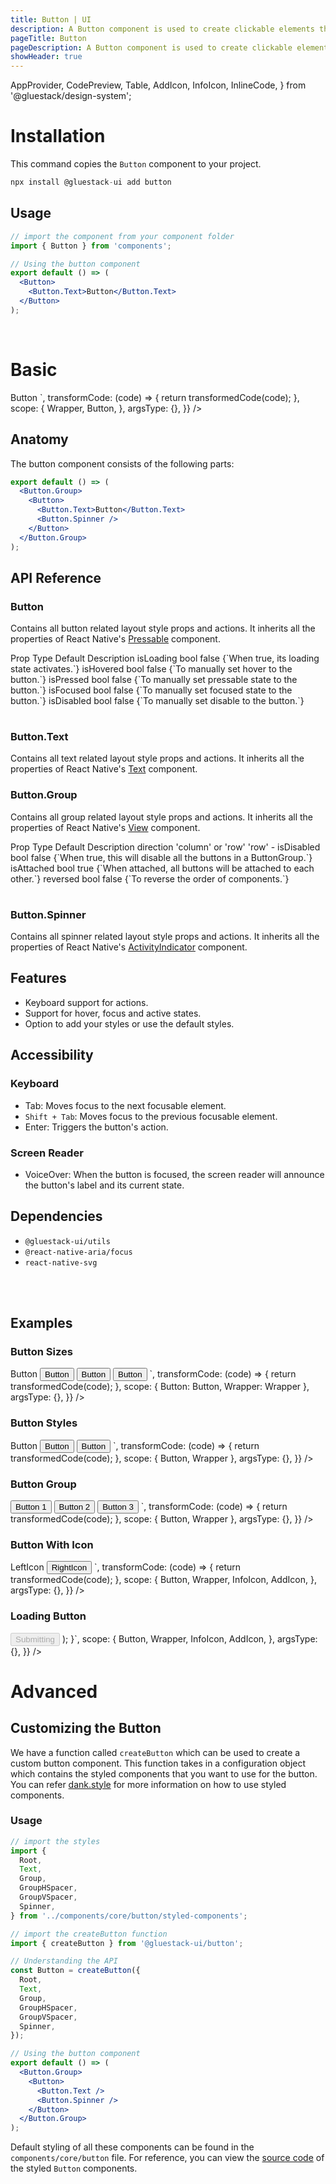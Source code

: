 ```yaml
---
title: Button | UI
description: A Button component is used to create clickable elements that perform an action when pressed.
pageTitle: Button
pageDescription: A Button component is used to create clickable elements that perform an action when pressed.
showHeader: true
---
```



<Meta title="components/Forms/Button" />

  AppProvider,
  CodePreview,
  Table,
  AddIcon,
  InfoIcon,
  InlineCode,
} from '@gluestack/design-system';


# Installation

This command copies the `Button` component to your project.

```jsx
npx install @gluestack-ui add button
```

## Usage

```jsx
// import the component from your component folder
import { Button } from 'components';

// Using the button component
export default () => (
  <Button>
    <Button.Text>Button</Button.Text>
  </Button>
);
```

<br />

# Basic

<AppProvider>
  <CodePreview
    showComponentRenderer={true}
    showArgsController={false}
    metaData={{
      code: `
<Button>
  <Button.Text>Button</Button.Text>
</Button>
`,
      transformCode: (code) => {
        return transformedCode(code);
      },
      scope: {
        Wrapper,
        Button,
      },
      argsType: {},
    }}
  />
</AppProvider>
<br />

## Anatomy

The button component consists of the following parts:

```jsx
export default () => (
  <Button.Group>
    <Button>
      <Button.Text>Button</Button.Text>
      <Button.Spinner />
    </Button>
  </Button.Group>
);
```

## API Reference

### Button

Contains all button related layout style props and actions.
It inherits all the properties of React Native's [Pressable](https://reactnative.dev/docs/pressable#props) component.

<AppProvider>
  <Table>
    <Table.THead>
      <Table.TR>
        <Table.TH>
          <Table.TText>Prop</Table.TText>
        </Table.TH>
        <Table.TH>
          <Table.TText>Type</Table.TText>
        </Table.TH>
        <Table.TH>
          <Table.TText>Default</Table.TText>
        </Table.TH>
        <Table.TH>
          <Table.TText>Description</Table.TText>
        </Table.TH>
      </Table.TR>
    </Table.THead>
    <Table.TBody>
      <Table.TR>
        <Table.TD>
          <Table.TText>
            <InlineCode>isLoading</InlineCode>
          </Table.TText>
        </Table.TD>
        <Table.TD>
          <Table.TText>bool</Table.TText>
        </Table.TD>
        <Table.TD>
          <Table.TText>false</Table.TText>
        </Table.TD>
        <Table.TD>
          <Table.TText>{`When true, its loading state activates.`}</Table.TText>
        </Table.TD>
      </Table.TR>
      <Table.TR>
        <Table.TD>
          <Table.TText>
            <InlineCode>isHovered</InlineCode>
          </Table.TText>
        </Table.TD>
        <Table.TD>
          <Table.TText>bool</Table.TText>
        </Table.TD>
        <Table.TD>
          <Table.TText>false</Table.TText>
        </Table.TD>
        <Table.TD>
          <Table.TText>{`To manually set hover to the button.`}</Table.TText>
        </Table.TD>
      </Table.TR>
      <Table.TR>
        <Table.TD>
          <Table.TText>
            <InlineCode>isPressed</InlineCode>
          </Table.TText>
        </Table.TD>
        <Table.TD>
          <Table.TText>bool</Table.TText>
        </Table.TD>
        <Table.TD>
          <Table.TText>false</Table.TText>
        </Table.TD>
        <Table.TD>
          <Table.TText>{`To manually set pressable state to the button.`}</Table.TText>
        </Table.TD>
      </Table.TR>
      <Table.TR>
        <Table.TD>
          <Table.TText>
            <InlineCode>isFocused</InlineCode>
          </Table.TText>
        </Table.TD>
        <Table.TD>
          <Table.TText>bool</Table.TText>
        </Table.TD>
        <Table.TD>
          <Table.TText>false</Table.TText>
        </Table.TD>
        <Table.TD>
          <Table.TText>{`To manually set focused state to the button.`}</Table.TText>
        </Table.TD>
      </Table.TR>
      <Table.TR>
        <Table.TD>
          <Table.TText>
            <InlineCode>isDisabled</InlineCode>
          </Table.TText>
        </Table.TD>
        <Table.TD>
          <Table.TText>bool</Table.TText>
        </Table.TD>
        <Table.TD>
          <Table.TText>false</Table.TText>
        </Table.TD>
        <Table.TD>
          <Table.TText>{`To manually set disable to the button.`}</Table.TText>
        </Table.TD>
      </Table.TR>
    </Table.TBody>
  </Table>
</AppProvider>

### Button.Text

Contains all text related layout style props and actions.
It inherits all the properties of React Native's [Text](https://reactnative.dev/docs/text#props) component.

### Button.Group

Contains all group related layout style props and actions.
It inherits all the properties of React Native's [View](https://reactnative.dev/docs/view#props) component.

<AppProvider>
  <Table>
    <Table.THead>
      <Table.TR>
        <Table.TH>
          <Table.TText>Prop</Table.TText>
        </Table.TH>
        <Table.TH>
          <Table.TText>Type</Table.TText>
        </Table.TH>
        <Table.TH>
          <Table.TText>Default</Table.TText>
        </Table.TH>
        <Table.TH>
          <Table.TText>Description</Table.TText>
        </Table.TH>
      </Table.TR>
    </Table.THead>
    <Table.TBody>
      <Table.TR>
        <Table.TD>
          <Table.TText>
            <InlineCode>direction</InlineCode>
          </Table.TText>
        </Table.TD>
        <Table.TD>
          <Table.TText>'column' or 'row'</Table.TText>
        </Table.TD>
        <Table.TD>
          <Table.TText>'row'</Table.TText>
        </Table.TD>
        <Table.TD>
          <Table.TText>-</Table.TText>
        </Table.TD>
      </Table.TR>
      <Table.TR>
        <Table.TD>
          <Table.TText>
            <InlineCode>isDisabled</InlineCode>
          </Table.TText>
        </Table.TD>
        <Table.TD>
          <Table.TText>bool</Table.TText>
        </Table.TD>
        <Table.TD>
          <Table.TText>false</Table.TText>
        </Table.TD>
        <Table.TD>
          <Table.TText>{`When true, this will disable all the buttons in a ButtonGroup.`}</Table.TText>
        </Table.TD>
      </Table.TR>
      <Table.TR>
        <Table.TD>
          <Table.TText>
            <InlineCode>isAttached</InlineCode>
          </Table.TText>
        </Table.TD>
        <Table.TD>
          <Table.TText>bool</Table.TText>
        </Table.TD>
        <Table.TD>
          <Table.TText>true</Table.TText>
        </Table.TD>
        <Table.TD>
          <Table.TText>{`When attached, all buttons will be attached to each other.`}</Table.TText>
        </Table.TD>
      </Table.TR>
      <Table.TR>
        <Table.TD>
          <Table.TText>
            <InlineCode>reversed</InlineCode>
          </Table.TText>
        </Table.TD>
        <Table.TD>
          <Table.TText>bool</Table.TText>
        </Table.TD>
        <Table.TD>
          <Table.TText>false</Table.TText>
        </Table.TD>
        <Table.TD>
          <Table.TText>{`To reverse the order of components.`}</Table.TText>
        </Table.TD>
      </Table.TR>
    </Table.TBody>
  </Table>
</AppProvider>

### Button.Spinner

Contains all spinner related layout style props and actions.
It inherits all the properties of React Native's [ActivityIndicator](https://reactnative.dev/docs/activityindicator#props) component.

## Features

- Keyboard support for actions.
- Support for hover, focus and active states.
- Option to add your styles or use the default styles.

## Accessibility

### Keyboard

- Tab: Moves focus to the next focusable element.
- `Shift + Tab`: Moves focus to the previous focusable element.
- Enter: Triggers the button's action.

### Screen Reader

- VoiceOver: When the button is focused, the screen reader will announce the button's label and its current state.

## Dependencies

- `@gluestack-ui/utils`
- `@react-native-aria/focus`
- `react-native-svg`

<br />
<br />

## Examples

### Button Sizes

<AppProvider>
  <CodePreview
    showComponentRenderer={true}
    showArgsController={false}
    metaData={{
      code: `
<Button mt="$4" size='xs'>
  <Button.Text>Button</Button.Text>
</Button>
<Button mt="$4" size='sm'>
  <Button.Text>Button</Button.Text>
</Button>
<Button mt="$4" size='md'>
  <Button.Text>Button</Button.Text>
</Button>
<Button mt="$4" size='lg'>
  <Button.Text>Button</Button.Text>
</Button>
`,
      transformCode: (code) => {
        return transformedCode(code);
      },
      scope: { Button: Button, Wrapper: Wrapper },
      argsType: {},
    }}
  />
</AppProvider>

<br />

### Button Styles

<AppProvider>
  <CodePreview
    showComponentRenderer={true}
    showArgsController={false}
    metaData={{
      code: `
<Button mt="$4" variant="solid">
   <Button.Text>Button</Button.Text>
 </Button>
<Button mt="$4" variant="outline">
   <Button.Text>Button</Button.Text>
 </Button>
<Button mt="$4" variant="link">
   <Button.Text>Button</Button.Text>
 </Button>
    `,
      transformCode: (code) => {
        return transformedCode(code);
      },
      scope: { Button, Wrapper },
      argsType: {},
    }}
  />
</AppProvider>

<br />

### Button Group

<AppProvider>
  <CodePreview
    showComponentRenderer={true}
    showArgsController={false}
    metaData={{
      code: `
<Button.Group direction="row">
  <Button>
    <Button.Text>Button 1</Button.Text>
  </Button>
  <Button bg="$blue500">
    <Button.Text>Button 2</Button.Text>
  </Button>
  <Button>
    <Button.Text>Button 3</Button.Text>
  </Button>
</Button.Group>
   `,
      transformCode: (code) => {
        return transformedCode(code);
      },
      scope: { Button, Wrapper },
      argsType: {},
    }}
  />
</AppProvider>

<br />

### Button With Icon

<AppProvider>
  <CodePreview
    showComponentRenderer={true}
    showArgsController={false}
    metaData={{
      code: `
 <Button>
   <InfoIcon mr="$2" color="$white" />
   <Button.Text>LeftIcon</Button.Text>
 </Button>
 <Button variant="solid" mt="$2">
   <Button.Text>RightIcon</Button.Text>
   <AddIcon ml="$2" color="$white" />
 </Button>
      `,
      transformCode: (code) => {
        return transformedCode(code);
      },
      scope: {
        Button,
        Wrapper,
        InfoIcon,
        AddIcon,
      },
      argsType: {},
    }}
  />
</AppProvider>

### Loading Button

<AppProvider>
  <CodePreview
    showComponentRenderer={true}
    showArgsController={false}
    metaData={{
      code: `
function App () {
  const [isLoading] = React.useState(true);
  return (
    <Wrapper>
      <Button
        disabled={isLoading}
        focusable={!isLoading}
        opacity={isLoading ? 0.4 : 1}
      >
        <Button.Spinner color="white" mr="$2" />
        <Button.Text>Submitting</Button.Text>
      </Button>
    </Wrapper>
  );
    }`,
      scope: {
        Button,
        Wrapper,
        InfoIcon,
        AddIcon,
      },
      argsType: {},
    }}
  />
</AppProvider>

# Advanced

## Customizing the Button

We have a function called `createButton` which can be used to create a custom button component. This function takes in a configuration object which contains the styled components that you want to use for the button. You can refer [dank.style](https://dank.style/) for more information on how to use styled components.

### Usage

```jsx
// import the styles
import {
  Root,
  Text,
  Group,
  GroupHSpacer,
  GroupVSpacer,
  Spinner,
} from '../components/core/button/styled-components';

// import the createButton function
import { createButton } from '@gluestack-ui/button';

// Understanding the API
const Button = createButton({
  Root,
  Text,
  Group,
  GroupHSpacer,
  GroupVSpacer,
  Spinner,
});

// Using the button component
export default () => (
  <Button.Group>
    <Button>
      <Button.Text />
      <Button.Spinner />
    </Button>
  </Button.Group>
);
```

Default styling of all these components can be found in the `components/core/button` file. For reference, you can view the [source code](https://github.com/gluestack/gluestack-ui/blob/development/example/storybook/src/ui-components/Button/index.tsx) of the styled `Button` components.
